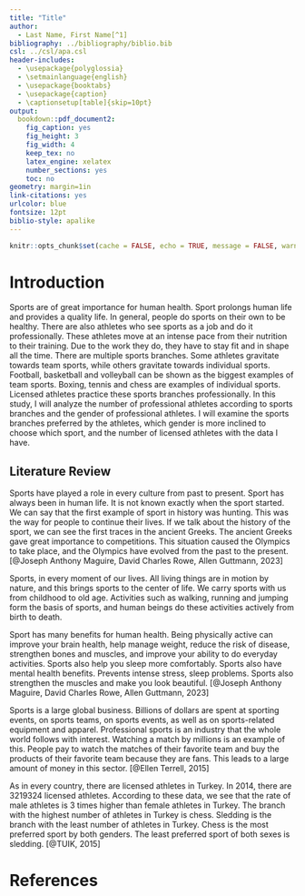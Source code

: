 ---
title: "Title"
author: 
  - Last Name, First Name[^1]
bibliography: ../bibliography/biblio.bib
csl: ../csl/apa.csl
header-includes:
  - \usepackage{polyglossia}
  - \setmainlanguage{english}
  - \usepackage{booktabs}
  - \usepackage{caption} 
  - \captionsetup[table]{skip=10pt}
output:
  bookdown::pdf_document2:
    fig_caption: yes
    fig_height: 3
    fig_width: 4
    keep_tex: no
    latex_engine: xelatex
    number_sections: yes
    toc: no
geometry: margin=1in
link-citations: yes
urlcolor: blue
fontsize: 12pt
biblio-style: apalike
---
```{r setup, include=FALSE}
knitr::opts_chunk$set(cache = FALSE, echo = TRUE, message = FALSE, warning = FALSE)
```

<!-- ======================================================================= -->
<!-- ============================== FOOTNOTES ============================== -->
<!-- ======================================================================= -->
[^1]: https://github.com/Sarpkoc52/19080405)



# Introduction
Sports are of great importance for human health. Sport prolongs human life and provides a quality life. In general, people do sports on their own to be healthy. There are also athletes who see sports as a job and do it professionally. These athletes move at an intense pace from their nutrition to their training. Due to the work they do, they have to stay fit and in shape all the time. There are multiple sports branches. Some athletes gravitate towards team sports, while others gravitate towards individual sports. Football, basketball and volleyball can be shown as the biggest examples of team sports. Boxing, tennis and chess are examples of individual sports. Licensed athletes practice these sports branches professionally. In this study, I will analyze the number of professional athletes according to sports branches and the gender of professional athletes. I will examine the sports branches preferred by the athletes, which gender is more inclined to choose which sport, and the number of licensed athletes with the data I have. 

## Literature Review

Sports have played a role in every culture from past to present. Sport has always been in human life. It is not known exactly when the sport started. We can say that the first example of sport in history was hunting. This was the way for people to continue their lives. If we talk about the history of the sport, we can see the first traces in the ancient Greeks. The ancient Greeks gave great importance to competitions. This situation caused the Olympics to take place, and the Olympics have evolved from the past to the present.  [@Joseph Anthony Maguire, David Charles Rowe, Allen Guttmann, 2023]

   Sports, in every moment of our lives. All living things are in motion by nature, and this brings sports to the center of life. We carry sports with us from childhood to old age. Activities such as walking, running and jumping form the basis of sports, and human beings do these activities actively from birth to death.
   
   Sport has many benefits for human health. Being physically active can improve your brain health, help manage weight, reduce the risk of disease, strengthen bones and muscles, and improve your ability to do everyday activities. Sports also help you sleep more comfortably. Sports also have mental health benefits. Prevents intense stress, sleep problems. Sports also strengthen the muscles and make you look beautiful. [@Joseph Anthony Maguire, David Charles Rowe, Allen Guttmann, 2023]
  
  Sports is a large global business. Billions of dollars are spent at sporting events, on sports teams, on sports events, as well as on sports-related equipment and apparel. Professional sports is an industry that the whole world follows with interest. Watching a match by millions is an example of this. People pay to watch the matches of their favorite team and buy the products of their favorite team because they are fans. This leads to a large amount of money in this sector. [@Ellen Terrell, 2015]
   
   As in every country, there are licensed athletes in Turkey. In 2014, there are 3219324 licensed athletes. According to these data, we see that the rate of male athletes is 3 times higher than female athletes in Turkey. The branch with the highest number of athletes in Turkey is chess. Sledding is the branch with the least number of athletes in Turkey.	Chess is the most preferred sport by both genders. The least preferred sport of both sexes is sledding. [@TUIK, 2015]


\newpage
# References {#references}
<div id="refs"></div>

